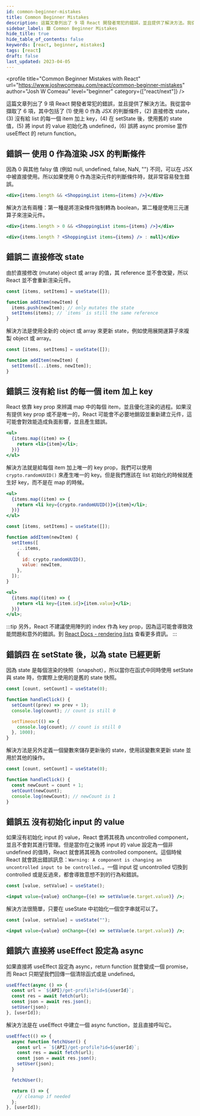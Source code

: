 ```yaml
---
id: common-beginner-mistakes
title: Common Beginner Mistakes
description: 這篇文章列出了 9 項 React 開發者常犯的錯誤，並且提供了解決方法。我從當中擷取了 6 項，其中包括了 (1) 使用 0 作為 JSX 的判斷條件，(2) 直接修改 state，(3) 沒有給 list 的每一個 item 加上 key，(4) 在 setState 後，使用舊的 state 值，(5) 將 input 的 value 初始化為 undefined，(6) 誤將 async promise 當作 useEffect 的 return function。
sidebar_label: 🟩 Common Beginner Mistakes
hide_title: true
hide_table_of_contents: false
keywords: [react, beginner, mistakes]
tags: [react]
draft: false
last_updated: 2023-04-05
---
```


<profile
  title="Common Beginner Mistakes with React"
  url="https://www.joshwcomeau.com/react/common-beginner-mistakes"
  author="Josh W Comeau"
  level="beginner"
  category={["react/next"]}
/>

這篇文章列出了 9 項 React 開發者常犯的錯誤，並且提供了解決方法。我從當中擷取了 6 項，其中包括了 (1) 使用 0 作為 JSX 的判斷條件，(2) 直接修改 state，(3) 沒有給 list 的每一個 item 加上 key，(4) 在 setState 後，使用舊的 state 值，(5) 將 input 的 value 初始化為 undefined，(6) 誤將 async promise 當作 useEffect 的 return function。

## 錯誤一 使用 0 作為渲染 JSX 的判斷條件

因為 0 與其他 falsy 值 (例如 null, undefined, false, NaN, "") 不同，可以在 JSX 中被直接使用。所以如果使用 0 作為渲染元件的判斷條件時，就非常容易發生錯誤。

```jsx title="❌ 使用 0 作為渲染 JSX 的判斷條件"
<div>{items.length && <ShoppingList items={items} />}</div>
```

解決方法有兩種：第一種是將渲染條件強制轉為 boolean，第二種是使用三元運算子來渲染元件。

```jsx title="✅ 將判斷條件轉為 boolean"
<div>{items.length > 0 && <ShoppingList items={items} />}</div>
```

```jsx title="✅ 改使用三元運算子"
<div>{items.length ? <ShoppingList items={items} /> : null}</div>
```

## 錯誤二 直接修改 state

由於直接修改 (mutate) object 或 array 的值，其 reference 並不會改變，所以 React 並不會重新渲染元件。

```jsx title="❌ 直接修改 state"
const [items, setItems] = useState([]);

function addItem(newItem) {
  items.push(newItem); // only mutates the state
  setItems(items); // `items` is still the same reference
}
```

解決方法是使用全新的 object 或 array 來更新 state，例如使用展開運算子來複製 object 或 array。

```jsx title="✅ 使用展開運算子來複製 object 或 array"
const [items, setItems] = useState([]);

function addItem(newItem) {
  setItems([...items, newItem]);
}
```

## 錯誤三 沒有給 list 的每一個 item 加上 key

React 依靠 key prop 來辨識 map 中的每個 item，並且優化渲染的過程。如果沒有提供 key prop 或不是唯一的，React 可能會不必要地銷毀並重新建立元件，這可能會對效能造成負面影響，並且產生錯誤。

```jsx title="❌ 沒有給 list 的每一個 item 加上 key"
<ul>
  {items.map((item) => {
    return <li>{item}</li>;
  })}
</ul>
```

解決方法就是給每個 item 加上唯一的 key prop，我們可以使用 `crypto.randomUUID()` 來產生唯一的 key。但是我們應該在 list 初始化的時候就產生好 key，而不是在 map 的時候。

```jsx title="❌ 在 map 的時候產生 key"
<ul>
  {items.map((item) => {
    return <li key={crypto.randomUUID()}>{item}</li>;
  })}
</ul>
```

```jsx title="✅ 給每個 item 加上唯一的 key prop"
const [items, setItems] = useState([]);

function addItem(newItem) {
  setItems([
    ...items,
    {
      id: crypto.randomUUID(),
      value: newItem,
    },
  ]);
}

<ul>
  {items.map((item) => {
    return <li key={item.id}>{item.value}</li>;
  })}
</ul>;
```

:::tip
另外，React 不建議使用陣列的 index 作為 key prop，因為這可能會導致效能問題和意外的錯誤。到 [React Docs - rendering lists](https://react.dev/learn/rendering-lists#why-does-react-need-keys) 查看更多資訊。
:::

## 錯誤四 在 setState 後，以為 state 已經更新

因為 state 是每個渲染的快照（snapshot），所以當你在函式中同時使用 setState 與 state 時，你實際上使用的是舊的 state 快照。

```jsx title="❌ 在 setState 後，以為 state 已經更新"
const [count, setCount] = useState(0);

function handleClick() {
  setCount((prev) => prev + 1);
  console.log(count); // count is still 0

  setTimeout(() => {
    console.log(count); // count is still 0
  }, 1000);
}
```

解決方法是另外定義一個變數來儲存更新後的 state，使用該變數來更新 state 並用於其他的操作。

```jsx title="✅ 另外定義一個變數來儲存更新後的 state"
const [count, setCount] = useState(0);

function handleClick() {
  const newCount = count + 1;
  setCount(newCount);
  console.log(newCount); // newCount is 1
}
```

## 錯誤五 沒有初始化 input 的 value

如果沒有初始化 input 的 value，React 會將其視為 uncontrolled component，並且不會對其進行管理。但是當你在之後將 input 的 value 設定為一個非 undefined 的值時，React 就會將其視為 controlled component。這個時候 React 就會跳出錯誤訊息：`Warning: A component is changing an uncontrolled input to be controlled.`。一個 input 從 uncontrolled 切換到 controlled 或是反過來，都會導致意想不到的行為和錯誤。

```jsx title="❌ 沒有初始化 input 的 value"
const [value, setValue] = useState();

<input value={value} onChange={(e) => setValue(e.target.value)} />;
```

解決方法很簡單，只要在 useState 中初始化一個空字串就可以了。

```jsx title="✅ 初始化 input 的 value"
const [value, setValue] = useState("");

<input value={value} onChange={(e) => setValue(e.target.value)} />;
```

## 錯誤六 直接將 useEffect 設定為 async

如果直接將 useEffect 設定為 async，return function 就會變成一個 promise，而 React 只期望我們回傳一個清除函式或是 undefined。

```jsx title="❌ 直接將 useEffect 設定為 async"
useEffect(async () => {
  const url = `${API}/get-profile?id=${userId}`;
  const res = await fetch(url);
  const json = await res.json();
  setUser(json);
}, [userId]);
```

解決方法是在 useEffect 中建立一個 async function，並且直接呼叫它。

```jsx title="✅ 在 useEffect 中建立一個 async function"
useEffect(() => {
  async function fetchUser() {
    const url = `${API}/get-profile?id=${userId}`;
    const res = await fetch(url);
    const json = await res.json();
    setUser(json);
  }

  fetchUser();

  return () => {
    // cleanup if needed
  };
}, [userId]);
```
